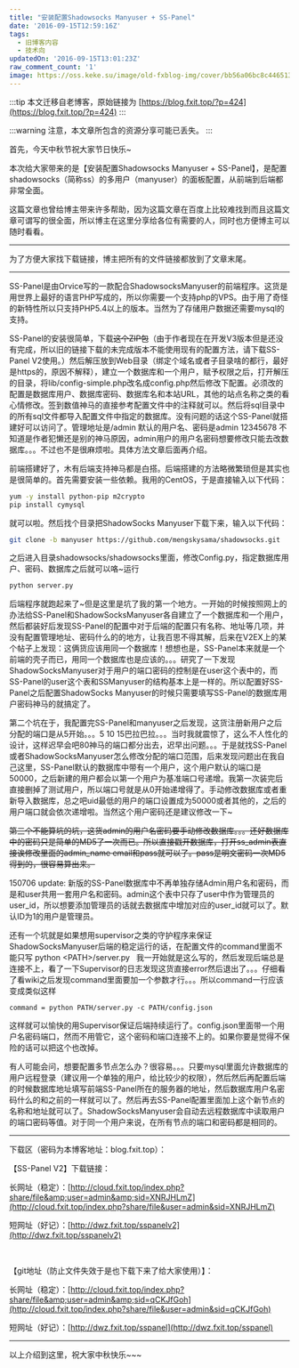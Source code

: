 ```yaml
---
title: "安装配置Shadowsocks Manyuser + SS-Panel"
date: '2016-09-15T12:59:16Z'
tags:
  - 旧博客内容
  - 技术向
updatedOn: '2016-09-15T13:01:23Z'
raw_comment_count: '1'
image: https://oss.keke.su/image/old-fxblog-img/cover/bb56a06bc8c4465131df7c0788360fdd.jpg
---
```


:::tip
本文迁移自老博客，原始链接为 [https://blog.fxit.top/?p=424](https://blog.fxit.top/?p=424)
:::

:::warning
注意，本文章所包含的资源分享可能已丢失。
:::

首先，今天中秋节祝大家节日快乐~

本次给大家带来的是【安装配置Shadowsocks Manyuser + SS-Panel】，是配置shadowsocks（简称ss）的多用户（manyuser）的面板配置，从前端到后端都非常全面。

这篇文章也曾给博主带来许多帮助，因为这篇文章在百度上比较难找到而且这篇文章可谓写的很全面，所以博主在这里分享给各位有需要的人，同时也方便博主可以随时看看。

<hr />

为了方便大家找下载链接，博主把所有的文件链接都放到了文章末尾。

<hr />

SS-Panel是由Orvice写的一款配合ShadowsocksManyuser的前端程序。这货是用世界上最好的语言PHP写成的，所以你需要一个支持php的VPS。由于用了奇怪的新特性所以只支持PHP5.4以上的版本。当然为了存储用户数据还需要mysql的支持。

SS-Panel的安装很简单，下载<del>这个ZIP包</del>（由于作者现在在开发V3版本但是还没有完成，所以旧的链接下载的未完成版本不能使用现有的配置方法，请下载SS-Panel V2使用。）然后解压放到Web目录（绑定个域名或者子目录啥的都行，最好是https的，原因不解释），建立一个数据库和一个用户，赋予权限之后，打开解压的目录，将lib/config-simple.php改名成config.php然后修改下配置。必须改的配置是数据库用户、数据库密码、数据库名和本站URL，其他的站点名称之类的看心情修改。签到数值神马的直接参考配置文件中的注释就可以。然后将sql目录中的所有sql文件都导入配置文件中指定的数据库。没有问题的话这个SS-Panel就搭建好可以访问了。管理地址是/admin 默认的用户名、密码是admin 12345678 不知道是作者犯懒还是别的神马原因，admin用户的用户名密码想要修改只能去改数据库。。。不过也不是很麻烦啦。具体方法文章后面再介绍。

前端搭建好了，木有后端支持神马都是白搭。后端搭建的方法略微繁琐但是其实也是很简单的。首先需要安装一些依赖。我用的CentOS，于是直接输入以下代码：

```bash
yum -y install python-pip m2crypto
pip install cymysql
```

就可以啦。然后找个目录把ShadowSocks Manyuser下载下来，输入以下代码：


```bash
git clone -b manyuser https://github.com/mengskysama/shadowsocks.git
```

之后进入目录shadowsocks/shadowsocks里面，修改Config.py，指定数据库用户、密码、数据库之后就可以咯~运行


```bash
python server.py
```


后端程序就跑起来了~但是这里是坑了我的第一个地方。一开始的时候按照网上的办法给SS-Panel和ShadowSocksManyuser各自建立了一个数据库和一个用户，然后都装好后发现SS-Panel的配置中对于后端的配置只有名称、地址等几项，并没有配置管理地址、密码什么的的地方，让我百思不得其解，后来在V2EX上的某个帖子上发现：这俩货应该用同一个数据库！想想也是，SS-Panel本来就是一个前端的壳子而已，用同一个数据库也是应该的。。。研究了一下发现ShadowSocksManyuser对于用户的端口密码的控制是在user这个表中的，而SS-Panel的user这个表和SSManyuser的结构基本上是一样的。所以配置好SS-Panel之后配置ShadowSocks Manyuser的时候只需要填写SS-Panel的数据库用户密码神马的就搞定了。

第二个坑在于，我配置完SS-Panel和manyuser之后发现，这货注册新用户之后分配的端口是从5开始。。。5 10 15巴拉巴拉。。。当时我就震惊了，这么不人性化的设计，这样迟早会吧80神马的端口都分出去，迟早出问题。。。于是就找SS-Panel或者ShadowSocksManyuser怎么修改分配的端口范围，后来发现问题出在我自己这里，SS-Panel默认的数据库中带有一个用户，这个用户默认的端口是50000，之后新建的用户都会以第一个用户为基准端口号递增。我第一次装完后直接删掉了测试用户，所以端口号就是从0开始递增得了。手动修改数据库或者重新导入数据库，总之吧uid最低的用户的端口设置成为50000或者其他的，之后的用户端口就会依次递增啦。当然这个用户密码还是建议修改一下~

<del>第三个不能算坑的坑，这货admin的用户名密码要手动修改数据库。。。还好数据库中的密码只是简单的MD5了一次而已。所以直接戳开数据库，打开ss_admin表直接诶修改里面的admin_name email和pass就可以了。pass是明文密码一次MD5得到的，很容易算出来。</del>

150706 update: 新版的SS-Panel数据库中不再单独存储Admin用户名和密码，而是和user共用一套用户名和密码。admin这个表中只存了user中作为管理员的user_id，所以想要添加管理员的话就去数据库中增加对应的user_id就可以了。默认ID为1的用户是管理员。

还有一个坑就是如果想用supervisor之类的守护程序来保证ShadowSocksManyuser后端的稳定运行的话，在配置文件的command里面不能只写 python &lt;PATH&gt;/server.py   我一开始就是这么写的，然后发现后端总是连接不上，看了一下Supervisor的日志发现这货直接error然后退出了。。。仔细看了看wiki之后发现command里面要加一个参数才行。。。所以command一行应该变成类似这样

```
command = python PATH/server.py -c PATH/config.json
```

这样就可以愉快的用Supervisor保证后端持续运行了。config.json里面带一个用户名密码端口，然而不用管它，这个密码和端口连接不上的。如果你要是觉得不保险的话可以把这个也改掉。

有人可能会问，想要配置多节点怎么办？很容易。。。只要mysql里面允许数据库的用户远程登录（建议用一个单独的用户，给比较少的权限），然后然后再配置后端的时候数据库地址填写前端SS-Panel所在的服务器的地址，然后数据库用户名密码什么的和之前的一样就可以了。然后再去SS-Panel配置里面加上这个新节点的名称和地址就可以了。ShadowSocksManyuser会自动去远程数据库中读取用户的端口密码等值。对于同一个用户来说，在所有节点的端口和密码都是相同的。

<hr />

下载区（密码为本博客地址：blog.fxit.top）：

【SS-Panel V2】下载链接：

长网址（稳定）：[http://cloud.fxit.top/index.php?share/file&amp;user=admin&amp;sid=XNRJHLmZ](http://cloud.fxit.top/index.php?share/file&user=admin&sid=XNRJHLmZ)

短网址（好记）：[http://dwz.fxit.top/sspanelv2](http://dwz.fxit.top/sspanelv2)

&nbsp;

【git地址（防止文件失效于是也下载下来了给大家使用）】：

长网址（稳定）：[http://cloud.fxit.top/index.php?share/file&amp;user=admin&amp;sid=qCKJfGoh](http://cloud.fxit.top/index.php?share/file&user=admin&sid=qCKJfGoh)

短网址（好记）：[http://dwz.fxit.top/sspanel](http://dwz.fxit.top/sspanel)

<hr />

以上介绍到这里，祝大家中秋快乐~~~
